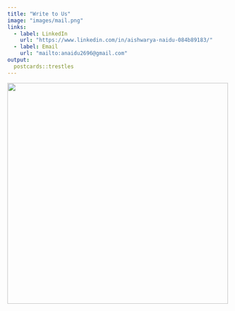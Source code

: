 ```yaml
---
title: "Write to Us"
image: "images/mail.png"
links:
  - label: LinkedIn
    url: "https://www.linkedin.com/in/aishwarya-naidu-084b89183/"
  - label: Email
    url: "mailto:anaidu2696@gmail.com"
output:
  postcards::trestles
---
```


![](images/contact_form.png){style="align: left;" width="500"}
